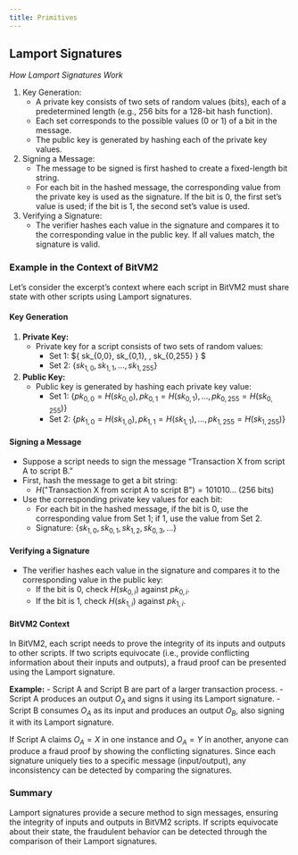 ```yaml
---
title: Primitives
---
```


## Lamport Signatures

*How Lamport Signatures Work*

1.	Key Generation:
    - A private key consists of two sets of random values (bits), each of a predetermined length (e.g., 256 bits for a 128-bit hash function).
    - Each set corresponds to the possible values (0 or 1) of a bit in the message.
    - The public key is generated by hashing each of the private key values.
2.	Signing a Message:
    - The message to be signed is first hashed to create a fixed-length bit string.
    - For each bit in the hashed message, the corresponding value from the private key is used as the signature. If the bit is 0, the first set’s value is used; if the bit is 1, the second set’s value is used.
3.	Verifying a Signature:
    - The verifier hashes each value in the signature and compares it to the corresponding value in the public key. If all values match, the signature is valid.

### Example in the Context of BitVM2

Let's consider the excerpt's context where each script in BitVM2 must share state with other scripts using Lamport signatures.

#### Key Generation
1. **Private Key:**
   - Private key for a script consists of two sets of random values:
     - Set 1: $\{ sk_{0,0}, sk_{0,1}, \ldots, sk_{0,255} \} $
     - Set 2: $\{ sk_{1,0}, sk_{1,1}, \ldots, sk_{1,255} \}$ 

2. **Public Key:**
   - Public key is generated by hashing each private key value:
     - Set 1: $\{ pk_{0,0} = H(sk_{0,0}), pk_{0,1} = H(sk_{0,1}), \ldots, pk_{0,255} = H(sk_{0,255}) \}$
     - Set 2: $\{ pk_{1,0} = H(sk_{1,0}), pk_{1,1} = H(sk_{1,1}), \ldots, pk_{1,255} = H(sk_{1,255}) \}$

#### Signing a Message
- Suppose a script needs to sign the message "Transaction X from script A to script B."
- First, hash the message to get a bit string:
  - $H(\text{"Transaction X from script A to script B"}) = 101010\ldots$ (256 bits)

- Use the corresponding private key values for each bit:
  - For each bit in the hashed message, if the bit is 0, use the corresponding value from Set 1; if 1, use the value from Set 2.
  - Signature: $\{ sk_{1,0}, sk_{0,1}, sk_{1,2}, sk_{0,3}, \ldots \}$

#### Verifying a Signature
- The verifier hashes each value in the signature and compares it to the corresponding value in the public key:
  - If the bit is 0, check $H(sk_{0,i})$ against $pk_{0,i}$.
  - If the bit is 1, check $H(sk_{1,i})$ against $pk_{1,i}$.

#### BitVM2 Context
In BitVM2, each script needs to prove the integrity of its inputs and outputs to other scripts. If two scripts equivocate (i.e., provide conflicting information about their inputs and outputs), a fraud proof can be presented using the Lamport signature.

**Example:**
- Script A and Script B are part of a larger transaction process.
- Script A produces an output $O_A$ and signs it using its Lamport signature.
- Script B consumes $O_A$ as its input and produces an output $O_B$, also signing it with its Lamport signature.

If Script A claims $O_A = X$ in one instance and $O_A = Y$ in another, anyone can produce a fraud proof by showing the conflicting signatures. Since each signature uniquely ties to a specific message (input/output), any inconsistency can be detected by comparing the signatures.

### Summary
Lamport signatures provide a secure method to sign messages, ensuring the integrity of inputs and outputs in BitVM2 scripts. If scripts equivocate about their state, the fraudulent behavior can be detected through the comparison of their Lamport signatures.